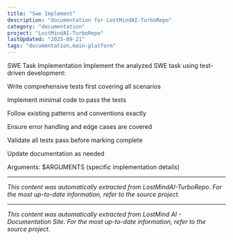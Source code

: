 ```yaml
---
title: "Swe Implement"
description: "documentation for LostMindAI-TurboRepo"
category: "documentation"
project: "LostMindAI-TurboRepo"
lastUpdated: "2025-09-21"
tags: "documentation,main-platform"
---
```


SWE Task Implementation
Implement the analyzed SWE task using test-driven development:

Write comprehensive tests first covering all scenarios

Implement minimal code to pass the tests

Follow existing patterns and conventions exactly

Ensure error handling and edge cases are covered

Validate all tests pass before marking complete

Update documentation as needed

Arguments: $ARGUMENTS (specific implementation details)

---
*This content was automatically extracted from LostMindAI-TurboRepo. For the most up-to-date information, refer to the source project.*


---
*This content was automatically extracted from LostMind AI - Documentation Site. For the most up-to-date information, refer to the source project.*
